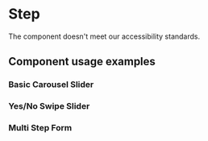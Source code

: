 
<Meta of={Stories} />

# Step

<Status variant="under-review">
  The component doesn't meet our accessibility standards.
</Status>

<Props />

## Component usage examples

### Basic Carousel Slider

<Story of={Stories.Slider} />

### Yes/No Swipe Slider

<Story of={Stories.Swiper} />

### Multi Step Form

<Story of={Stories.Form} inline={false} />
